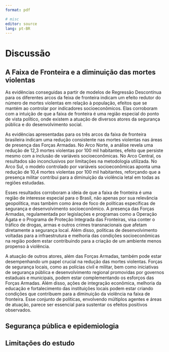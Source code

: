 ```yaml
---
format: pdf

# misc
editor: source
lang: pt-BR
---
```

# Discussão

## A Faixa de Fronteira e a diminuição das mortes violentas
As evidências conseguidas a partir de modelos de Regressão Descontínua para os diferentes arcos da feixa de fronteira indicam um efeito redutor do número de mortes violentas em relação à população, efeitos que se mantém ao controlar por indicadores socioeconômicos. Elas corroboram com a intuição de que a faixa de fronteira é uma região especial do ponto de vista político, onde existem a atuação de diversos atores da segurança pública e do desenvolvimento social.

As evidências apresentadas para os três arcos da faixa de fronteira brasileira indicam uma redução consistente nas mortes violentas nas áreas de presença das Forças Armadas. No Arco Norte, a análise revela uma redução de 12,3 mortes violentas por 100 mil habitantes, efeito que persiste mesmo com a inclusão de variáveis socioeconômicas. No Arco Central, os resultados são inconclusivos por limitações na metodologia utilizada. No Arco Sul, o modelo controlado por variáveis socioeconômicas aponta uma redução de 10,4 mortes violentas por 100 mil habitantes, reforçando que a presença militar contribui para a diminuição da violência letal em todas as regiões estudadas.

Esses resultados corroboram a ideia de que a faixa de fronteira é uma região de interesse especial para o Brasil, não apenas por sua relevância geopolítica, mas também como área de foco de políticas específicas de segurança e desenvolvimento socioeconômico. A presença das Forças Armadas, regulamentada por legislações e programas como a Operação Ágata e o Programa de Proteção Integrada das Fronteiras, visa conter o tráfico de drogas, armas e outros crimes transnacionais que afetam diretamente a segurança local. Além disso, políticas de desenvolvimento voltadas para a infraestrutura e melhoria das condições socioeconômicas na região podem estar contribuindo para a criação de um ambiente menos propenso à violência.

A atuação de outros atores, além das Forças Armadas, também pode estar desempenhando um papel crucial na redução das mortes violentas. Forças de segurança locais, como as polícias civil e militar, bem como iniciativas de segurança pública e desenvolvimento regional promovidas por governos estaduais e municipais, podem estar complementando os esforços das Forças Armadas. Além disso, ações de integração econômica, melhoria da educação e fortalecimento das instituições locais podem estar criando condições que contribuem para a diminuição da violência na faixa de fronteira. Esse conjunto de políticas, envolvendo múltiplos agentes e áreas de atuação, parece ser essencial para sustentar os efeitos positivos observados.

## Segurança pública e epidemiologia

## Limitações do estudo